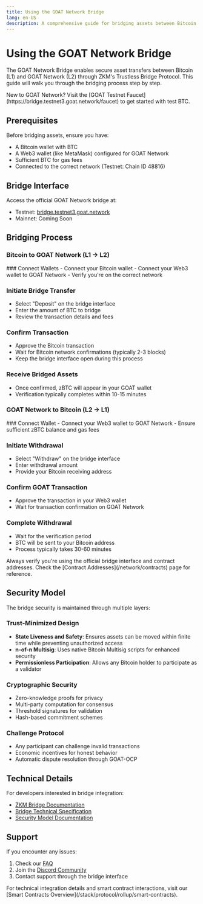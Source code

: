 ```yaml
---
title: Using the GOAT Network Bridge
lang: en-US
description: A comprehensive guide for bridging assets between Bitcoin and GOAT Network.
---
```



# Using the GOAT Network Bridge

The GOAT Network Bridge enables secure asset transfers between Bitcoin (L1) and GOAT Network (L2) through ZKM's Trustless Bridge Protocol. This guide will walk you through the bridging process step by step.

<Callout type="info">
  New to GOAT Network? Visit the [GOAT Testnet Faucet](https://bridge.testnet3.goat.network/faucet) to get started with test BTC.
</Callout>

## Prerequisites

Before bridging assets, ensure you have:
- A Bitcoin wallet with BTC
- A Web3 wallet (like MetaMask) configured for GOAT Network
- Sufficient BTC for gas fees
- Connected to the correct network (Testnet: Chain ID 48816)

## Bridge Interface

Access the official GOAT Network bridge at:
- Testnet: [bridge.testnet3.goat.network](https://bridge.testnet3.goat.network)
- Mainnet: Coming Soon

## Bridging Process

### Bitcoin to GOAT Network (L1 → L2)

<Steps>
### Connect Wallets
- Connect your Bitcoin wallet
- Connect your Web3 wallet to GOAT Network
- Verify you're on the correct network

### Initiate Bridge Transfer
- Select "Deposit" on the bridge interface
- Enter the amount of BTC to bridge
- Review the transaction details and fees

### Confirm Transaction
- Approve the Bitcoin transaction
- Wait for Bitcoin network confirmations (typically 2-3 blocks)
- Keep the bridge interface open during this process

### Receive Bridged Assets
- Once confirmed, zBTC will appear in your GOAT wallet
- Verification typically completes within 10-15 minutes
</Steps>

### GOAT Network to Bitcoin (L2 → L1)

<Steps>
### Connect Wallet
- Connect your Web3 wallet to GOAT Network
- Ensure sufficient zBTC balance and gas fees

### Initiate Withdrawal
- Select "Withdraw" on the bridge interface
- Enter withdrawal amount
- Provide your Bitcoin receiving address

### Confirm GOAT Transaction
- Approve the transaction in your Web3 wallet
- Wait for transaction confirmation on GOAT Network

### Complete Withdrawal
- Wait for the verification period
- BTC will be sent to your Bitcoin address
- Process typically takes 30-60 minutes
</Steps>

<Callout type="warning">
  Always verify you're using the official bridge interface and contract addresses. Check the [Contract Addresses](/network/contracts) page for reference.
</Callout>

## Security Model

The bridge security is maintained through multiple layers:

### Trust-Minimized Design
- **State Liveness and Safety**: Ensures assets can be moved within finite time while preventing unauthorized access
- **n-of-n Multisig**: Uses native Bitcoin Multisig scripts for enhanced security
- **Permissionless Participation**: Allows any Bitcoin holder to participate as a validator

### Cryptographic Security
- Zero-knowledge proofs for privacy
- Multi-party computation for consensus
- Threshold signatures for validation
- Hash-based commitment schemes

### Challenge Protocol
- Any participant can challenge invalid transactions
- Economic incentives for honest behavior
- Automatic dispute resolution through GOAT-OCP

## Technical Details

For developers interested in bridge integration:
- [ZKM Bridge Documentation](/network/concepts/ZKM)
- [Bridge Technical Specification](/network/concepts/bitcoin)
- [Security Model Documentation](/network/security/model)

## Support

If you encounter any issues:
1. Check our [FAQ](/network/faq)
2. Join the [Discord Community](https://discord.gg/goatnetwork)
3. Contact support through the bridge interface

<Callout type="info">
  For technical integration details and smart contract interactions, visit our [Smart Contracts Overview](/stack/protocol/rollup/smart-contracts).
</Callout>